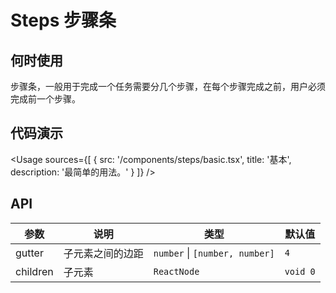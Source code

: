 
# Steps 步骤条

## 何时使用

步骤条，一般用于完成一个任务需要分几个步骤，在每个步骤完成之前，用户必须完成前一个步骤。

## 代码演示

<Usage
  sources={[
    {
      src: '/components/steps/basic.tsx',
      title: '基本',
      description: '最简单的用法。'
    }
  ]}
/>

## API

| 参数     | 说明             | 类型                           | 默认值   |
| -------- | ---------------- | ------------------------------ | -------- |
| gutter   | 子元素之间的边距 | `number` \| `[number, number]` | `4`      |
| children | 子元素           | `ReactNode`                    | `void 0` |
